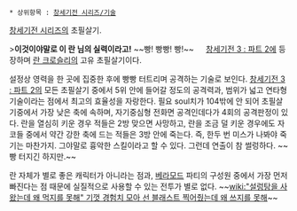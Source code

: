  * 상위항목 : [[창세기전 시리즈/기술]]

[[창세기전 시리즈]]의 초필살기.

{{{#!html
<object id='mgoonPlayer' classid='clsid:D27CDB6E-AE6D-11cf-96B8-444553540000' width='500' height='423' align='middle'><param name='allowScriptAccess' value='always' /><param name='allowFullScreen' value='true' /><param name='movie' value='http://play.mgoon.com/Video/V714251@0' /><param name='quality' value='high' /><param name='bgcolor' value='#000000' /><embed src='http://play.mgoon.com/Video/V714251@0' classid='clsid:D27CDB6E-AE6D-11cf-96B8-444553540000' quality='high' bgcolor='#000000' width='500' height='423' name='mgoonPlayer' align='middle' allowScriptAccess='always' allowFullScreen='true' type='application/x-shockwave-flash' /></object>}}}

>'''이것이야말로 이 란 님의 실력이라고!''' ~~빵! 빵빵! 빵!~~
　
[[창세기전 3 : 파트 2]]에 등장하며 [[란 크로슬리]]의 고유 초필살기이다.

설정상 영력을 한 곳에 집중한 후에 빵빵 터트리며 공격하는 기술로 보인다. [[창세기전 3 : 파트 2]]의 모든 초필살기 중에서 5위 안에 들어갈 정도의 공격력과, 범위가 넓고 연타형 기술이라는 점에서 최고의 효율성을 자랑한다. 필요 soul치가 104밖에 안 되어 초필살기중에서 가장 낮은 축에 속하며, 자기중심형 전화면 공격인데다가 4회의 공격판정이 있다. 란을 열심히 키운 경우 적들은 2방 맞으면 사망하고, 란을 조금 덜 키운 경우에도 자코들 중에서 약간 강한 축에 드는 적들은 3방 안에 죽는다. 즉, 한두 번 미스가 나봐야 죽기는 마찬가지. 그야말로 흉악한 스킬이라고 할 수 있다. 그런데 연출이 참 썰렁하다. ~~빵 터지긴 하지만.~~

란 자체가 별로 좋은 캐릭터가 아니라는 점과, [[베라모드]] 파티의 구성원 중에서 가장 먼저 빠진다는 점 때문에 실질적으로 사용할 수 있는 전투가 별로 없다. ~~[[wiki:"설렁탕을 사왔는데 왜 먹지를 못해" 기껏 경험치 모아 선 블래스트 찍어줬는데 왜 쓰지를 못해]]~~
